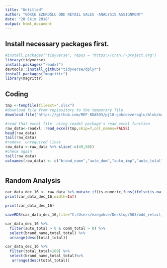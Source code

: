 ---
title: "Untitled"
author: "GÖKÇE EZEROĞLU ODD RETAIL SALES -ANALYSIS ASSIGNMENT"
date: "28 Ekim 2018"
output: html_document
---

## Install necessary packages first.
```{r}
#install.packages("tidyverse", repos = "https://cran.r-project.org")
library(tidyverse)
install.packages("readxl")
devtools::install_github("tidyverse/dplyr")
install.packages("magrittr")
library(magrittr)
```

## Coding

```{r}
tmp <-tempfile(fileext=".xlsx")
#download file from rep1ository to the temporary file
download.file("https://github.com/MEF-BDA503/pj18-gokceezeroglu/blob/master/odd_retail_sales_2016_12.xlsx?raw=true",destfile=tmp, mode="wb")

#read that excel file  using readxl package's read excel function
raw_data<-readxl::read_excel(tmp,skip=7,col_names=FALSE)
head(raw_data)
tail(raw_data)
#remove  unrequired lines
raw_data <-raw_data %>% slice(-c(49,50))
#check again
tail(raw_data)
colnames(raw_data) <- c("brand_name","auto_dom","auto_imp","auto_total","comm_dom","comm_imp","comm_total","total_dom","total_imp","total_total")



```

## Random Analysis


```{r}
car_data_dec_16 <- raw_data %>% mutate_if(is.numeric,funs(ifelse(is.na(.),0,.))) %>% mutate(year=2016,month=12)
print(car_data_dec_16,width=Inf)

print(car_data_dec_16)

saveRDS(car_data_dec_16,file="C:/Users/ezegokce/Desktop/503/odd_retail_sales_2016_12_2.rds")

car_data_dec_16 %>% 
  filter(auto_total > 0 & comm_total > 0) %>%
  select(brand_name,total_total) %>%
  arrange(desc(total_total))

car_data_dec_16 %>%
  filter(total_total>100) %>%
  select(brand_name,total_total)%>%
   arrange(desc(total_total))
  
```

